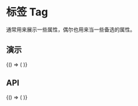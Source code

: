 
# 标签 Tag

通常用来展示一些属性，偶尔也用来当一些备选的属性。

## 演示

<BrowserOnly>
  {() => (<ThemeProvider>
    <Grid xGap={16} cols={2} style={{
      alignItems: 'flex-start'
    }}>
      <Grid yGap={16} cols={1}>
        <CodeBlock title="基础"
                   description={'它有不同的类型。'}
                   code={String(BasicCode)}>
          <Basic />
        </CodeBlock>
        <CodeBlock title="尺寸"
                   description={'它有不同的尺寸。'}
                   code={String(SizeCode)}>
          <Size />
        </CodeBlock>
      </Grid>
      <Grid yGap={16} cols={1}>
        <CodeBlock title="无边框"
                   code={String(NoBorderedCode)}>
          <NoBordered />
        </CodeBlock>
      </Grid>
    </Grid>
  </ThemeProvider>)}
</BrowserOnly>

## API
<BrowserOnly>
  {() => (
    <ThemeProvider>
      <Api />
    </ThemeProvider>
  )}
</BrowserOnly>